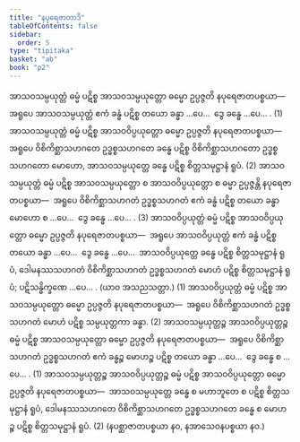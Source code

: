 ```yaml
---
title: "နပုရေဇာတာဒိ"
tableOfContents: false
sidebar:
  order: 5
type: "tipitaka"
basket: "ab"
book: "p2"
---
```



<DynamicBreadcrumb />

<Division number="59" book="p2" e="ch" v="38" p="62">

<Paragraph number="1126" book="p2">
အာသဝသမ္ပယုတ္တံ ဓမ္မံ ပဋိစ္စ အာသဝသမ္ပယုတ္တော ဓမ္မော ဥပ္ပဇ္ဇတိ နပုရေဇာတပစ္စယာ—  အရူပေ အာသဝသမ္ပယုတ္တံ ဧကံ ခန္ဓံ ပဋိစ္စ တယော ခန္ဓာ …ပေ…  ဒွေ ခန္ဓေ …ပေ… . (1)
</Paragraph>

<Paragraph number="1127" book="p2">
အာသဝသမ္ပယုတ္တံ ဓမ္မံ ပဋိစ္စ အာသဝဝိပ္ပယုတ္တော ဓမ္မော ဥပ္ပဇ္ဇတိ နပုရေဇာတပစ္စယာ—  အရူပေ ဝိစိကိစ္ဆာသဟဂတေ ဥဒ္ဓစ္စသဟဂတေ ခန္ဓေ ပဋိစ္စ ဝိစိကိစ္ဆာသဟဂတော ဥဒ္ဓစ္စသဟဂတော မောဟော, အာသဝသမ္ပယုတ္တေ ခန္ဓေ ပဋိစ္စ စိတ္တသမုဋ္ဌာနံ ရူပံ. (2)
</Paragraph>

<Paragraph number="1128" book="p2">
အာသဝသမ္ပယုတ္တံ ဓမ္မံ ပဋိစ္စ အာသဝသမ္ပယုတ္တော စ အာသဝဝိပ္ပယုတ္တော စ ဓမ္မာ ဥပ္ပဇ္ဇန္တိ နပုရေဇာတပစ္စယာ—  အရူပေ ဝိစိကိစ္ဆာသဟဂတံ ဥဒ္ဓစ္စသဟဂတံ ဧကံ ခန္ဓံ ပဋိစ္စ တယော ခန္ဓာ မောဟော စ …ပေ…  ဒွေ ခန္ဓေ …ပေ… . (3)
</Paragraph>

</Division>
<Division number="60" book="p2" e="ch" v="38" p="62">

<Paragraph number="1129" book="p2">
အာသဝဝိပ္ပယုတ္တံ ဓမ္မံ ပဋိစ္စ အာသဝဝိပ္ပယုတ္တော ဓမ္မော ဥပ္ပဇ္ဇတိ နပုရေဇာတပစ္စယာ—  အရူပေ အာသဝဝိပ္ပယုတ္တံ ဧကံ ခန္ဓံ ပဋိစ္စ တယော ခန္ဓာ …ပေ…  ဒွေ ခန္ဓေ …ပေ…  အာသဝဝိပ္ပယုတ္တေ ခန္ဓေ ပဋိစ္စ စိတ္တသမုဋ္ဌာနံ ရူပံ, ဒေါမနဿသဟဂတံ ဝိစိကိစ္ဆာသဟဂတံ ဥဒ္ဓစ္စသဟဂတံ မောဟံ ပဋိစ္စ စိတ္တသမုဋ္ဌာနံ ရူပံ; ပဋိသန္ဓိက္ခဏေ …ပေ… . (ယာဝ အသညသတ္တာ.) (1)
</Paragraph>

<Paragraph number="1130" book="p2">
အာသဝဝိပ္ပယုတ္တံ ဓမ္မံ ပဋိစ္စ အာသဝသမ္ပယုတ္တော ဓမ္မော ဥပ္ပဇ္ဇတိ နပုရေဇာတပစ္စယာ—  အရူပေ ဝိစိကိစ္ဆာသဟဂတံ ဥဒ္ဓစ္စသဟဂတံ မောဟံ ပဋိစ္စ သမ္ပယုတ္တကာ ခန္ဓာ. (2)
</Paragraph>

</Division>
<Division number="61" book="p2" e="ch" v="38" p="63">

<Paragraph number="1131" book="p2">
အာသဝသမ္ပယုတ္တဉ္စ အာသဝဝိပ္ပယုတ္တဉ္စ ဓမ္မံ ပဋိစ္စ အာသဝသမ္ပယုတ္တော ဓမ္မော ဥပ္ပဇ္ဇတိ နပုရေဇာတပစ္စယာ—  အရူပေ ဝိစိကိစ္ဆာသဟဂတံ ဥဒ္ဓစ္စသဟဂတံ ဧကံ ခန္ဓဉ္စ မောဟဉ္စ ပဋိစ္စ တယော ခန္ဓာ …ပေ…  ဒွေ ခန္ဓေ စ …ပေ… . (1)
</Paragraph>

<Paragraph number="1132" book="p2">
အာသဝသမ္ပယုတ္တဉ္စ အာသဝဝိပ္ပယုတ္တဉ္စ ဓမ္မံ ပဋိစ္စ အာသဝဝိပ္ပယုတ္တော ဓမ္မော ဥပ္ပဇ္ဇတိ နပုရေဇာတပစ္စယာ—  အာသဝသမ္ပယုတ္တေ ခန္ဓေ စ မဟာဘူတေ စ ပဋိစ္စ စိတ္တသမုဋ္ဌာနံ ရူပံ, ဒေါမနဿသဟဂတေ ဝိစိကိစ္ဆာသဟဂတေ ဥဒ္ဓစ္စသဟဂတေ ခန္ဓေ စ မောဟဉ္စ ပဋိစ္စ စိတ္တသမုဋ္ဌာနံ ရူပံ. (2)
</Paragraph>

<Paragraph number="1133" book="p2">
(နပစ္ဆာဇာတပစ္စယာ နဝ, နအာသေဝနပစ္စယာ နဝ.)
</Paragraph>
</Division>